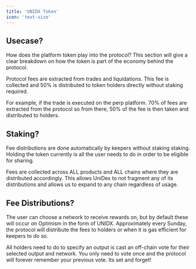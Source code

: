 ```yaml
---
title: 'UNIDX Token'
icon: 'text-size'
---
```


## Usecase?

How does the platform token play into the protocol? This section will give a clear breakdown on how the token is part of the economy behind the protocol.

Protocol fees are extracted from trades and liquidations. This fee is collected and 50% is distributed to token holders directly without staking required. 

For example, if the trade is executed on the perp platform. 70% of fees are extracted from the protocol so from there, 50% of the fee is then taken and distributed to holders.

## Staking?
Fee distributions are done automatically by keepers without staking staking. Holding the token currently is all the user needs to do in order to be eligible for sharing.

Fees are collected across ALL products and ALL chains where they are distributed accordingly. This allows UniDex to not fragment any of its distributions and allows us to expand to any chain regardless of usage.


## Fee Distributions?
The user can choose a network to receive rewards on, but by default these will occur on Optimism in the form of UNIDX. Approximately every Sunday, the protocol will distribute the fees to holders or when it is gas efficient for keepers to do so.

All holders need to do to specify an output is cast an off-chain vote for their selected output and network. You only need to vote once and the protocol will forever remember your previous vote. Its set and forget! 